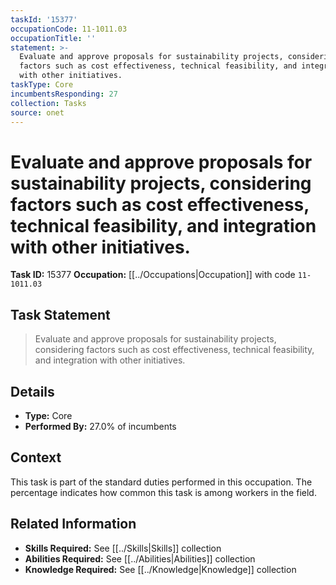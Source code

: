 ```yaml
---
taskId: '15377'
occupationCode: 11-1011.03
occupationTitle: ''
statement: >-
  Evaluate and approve proposals for sustainability projects, considering
  factors such as cost effectiveness, technical feasibility, and integration
  with other initiatives.
taskType: Core
incumbentsResponding: 27
collection: Tasks
source: onet
---
```

# Evaluate and approve proposals for sustainability projects, considering factors such as cost effectiveness, technical feasibility, and integration with other initiatives.

**Task ID:** 15377
**Occupation:** [[../Occupations|Occupation]] with code `11-1011.03`

## Task Statement

> Evaluate and approve proposals for sustainability projects, considering factors such as cost effectiveness, technical feasibility, and integration with other initiatives.

## Details

- **Type:** Core
- **Performed By:** 27.0% of incumbents

## Context

This task is part of the standard duties performed in this occupation. The percentage indicates how common this task is among workers in the field.

## Related Information

- **Skills Required:** See [[../Skills|Skills]] collection
- **Abilities Required:** See [[../Abilities|Abilities]] collection
- **Knowledge Required:** See [[../Knowledge|Knowledge]] collection
